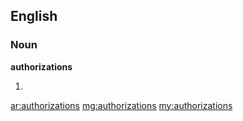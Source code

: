 ==English==

===Noun===
'''authorizations'''

#{{plural of|authorization}}

[[ar:authorizations]]
[[mg:authorizations]]
[[my:authorizations]]
